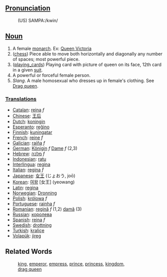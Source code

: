 ==[[Pronunciation]]==
:(US) SAMPA:/kwin/

==[[Noun]]==

# A female [[monarch]]. Ex: [http://www.wikipedia.org/wiki/Queen_Victoria Queen Victoria]
# ([[chess]]) Piece able to move both horizontally and diagonally any number of spaces; most powerful piece.
# ([[playing_cards]]) Playing card with picture of queen on its face, 12th card in a given [[suit]].
# A powerful or forceful female person.
# ''Slang''. A male homosexual who dresses up in female's clothing. See [[Drag queen]].

===[[Translation]]s===
*[[Catalan]]: [[reina]] ''f''
*[[Chinese]]: [[王后]]
*[[Dutch]]: [[koningin]]
*[[Esperanto]]: [[reĝino]]
*[[Finnish]]: [[kuningatar]]
*[[French]]: [[reine]] ''f''
*[[Galician]]: [[raíña]] ''f''
*[[German]]: [[Königin]] ''f'' [[Dame]] ''f'' (2,3)
*[[Hebrew]]: [[מלכה]] ''f''
*[[Indonesian]]: [[ratu]]
*[[Interlingua]]: [[regina]]
*[[Italian]]: [[regina]] ''f''
*[[Japanese]]: [[女王]] (じょおう, joō)
*[[Korean]]: [[여왕]] [女王] (yeowang)
*[[Latin]]: [[regina]]
*[[Norwegian]]: [[Dronning]]
*[[Polish]]: [[królowa]] ''f''
*[[Portuguese]]: [[rainha]] ''f''
*[[Romanian]]: [[regină]] ''f'' (1,2) [[damă]] (3)
*[[Russian]]: [[королева]]
*[[Spanish]]: [[reina]] ''f''
*[[Swedish]]: [[drottning]]
*[[Turkish]]: [[kraliçe]]
*[[Volapük]]: [[jireg]]

==Related Words==
:[[king]], [[emperor]], [[empress]], [[prince]], [[princess]], [[kingdom]],
:[[drag queen]]